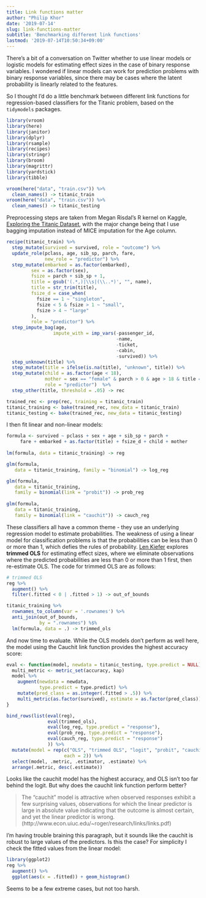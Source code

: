 ```yaml
---
title: Link functions matter
author: "Philip Khor"
date: '2019-07-14'
slug: link-functions-matter
subtitle: 'Benchmarking different link functions'
lastmod: '2019-07-14T10:50:34+09:00'
---
```


There's a bit of a conversation on Twitter whether to use linear models or logistic models for estimating effect sizes in the case of binary response variables. I wondered if linear models can work for prediction problems with binary response variables, since there may be cases where the latent probability is linearly related to the features.

So I thought I'd do a little benchmark between different link functions for regression-based classifiers for the Titanic problem, based on the `tidymodels` packages.

```r
library(vroom)
library(here)
library(janitor)
library(dplyr)
library(rsample)
library(recipes)  
library(stringr)
library(broom) 
library(magrittr)
library(yardstick)
library(tibble)

vroom(here("data", "train.csv")) %>% 
  clean_names() -> titanic_train
vroom(here("data", "train.csv")) %>% 
  clean_names() -> titanic_testing

```

Preprocessing steps are taken from Megan Risdal's R kernel on Kaggle, [Exploring the Titanic Dataset](https://www.kaggle.com/mrisdal/exploring-survival-on-the-titanic), with the major change being that I use bagging imputation instead of MICE imputation for the Age column.

```r
recipe(titanic_train) %>% 
  step_mutate(survived = survived, role = "outcome") %>% 
  update_role(pclass, age, sib_sp, parch, fare, 
              new_role = "predictor") %>% 
  step_mutate(embarked = as.factor(embarked), 
         sex = as.factor(sex), 
         fsize = parch + sib_sp + 1, 
         title = gsub('(.*,)|\\s|(\\..*)', "", name),
         title = str_trim(title), 
         fsize_d = case_when(
           fsize == 1 ~ "singleton", 
           fsize < 5 & fsize > 1 ~ "small",
           fsize > 4 ~ "large"
         ), 
         role = "predictor") %>% 
  step_impute_bag(age, 
                 impute_with = imp_vars(-passenger_id, 
                                        -name, 
                                        -ticket,
                                        -cabin,
                                        -survived)) %>% 
  step_unknown(title) %>% 
  step_mutate(title = ifelse(is.na(title), "unknown", title)) %>% 
  step_mutate(child = as.factor(age < 18),
              mother = sex == "female" & parch > 0 & age > 18 & title == "Miss", 
              role = "predictor")  %>% 
  step_other(title, threshold = .05) -> rec

trained_rec <- prep(rec, training = titanic_train)
titanic_training <- bake(trained_rec, new_data = titanic_train)
titanic_testing <- bake(trained_rec, new_data = titanic_testing)
```

I then fit linear and non-linear models:

```r
formula <- survived ~ pclass + sex + age + sib_sp + parch +
     fare + embarked + as.factor(title) + fsize_d + child + mother
     
lm(formula, data = titanic_training) -> reg

glm(formula, 
   data = titanic_training, family = "binomial") -> log_reg

glm(formula, 
   data = titanic_training, 
   family = binomial(link = "probit")) -> prob_reg
   
glm(formula, 
   data = titanic_training, 
   family = binomial(link = "cauchit")) -> cauch_reg
```

These classifiers all have a common theme - they use an underlying regression model to estimate probabilities. The weakness of using a linear model for classification problems is that the probabilities can be less than 0 or more than 1, which defies the rules of probability. [Len Kiefer](http://lenkiefer.com/2018/07/21/maybe-the-linear-probability-model-isn-t-all-bad/) explores **trimmed OLS** for estimating effect sizes, where we eliminate observations where the predicted probabilities are less than 0 or more than 1 first, then re-estimate OLS. The code for trimmed OLS are as follows:

```r
# trimmed OLS
reg %>% 
  augment() %>% 
  filter(.fitted < 0 | .fitted > 1) -> out_of_bounds

titanic_training %>% 
  rownames_to_column(var = '.rownames') %>% 
  anti_join(out_of_bounds, 
            by = ".rownames") %$%
  lm(formula, data = .) -> trimmed_ols
```

And now time to evaluate. While the OLS models don't perform as well here, the model using the Cauchit link function provides the highest accuracy score:

```r
eval <- function(model, newdata = titanic_testing, type.predict = NULL) {
  multi_metric <- metric_set(accuracy, kap)
  model %>% 
    augment(newdata = newdata, 
            type.predict = type.predict) %>% 
    mutate(pred_class = as.integer(.fitted > .5)) %>% 
    multi_metric(as.factor(survived), estimate = as.factor(pred_class))
}

bind_rows(list(eval(reg),
               eval(trimmed_ols),
               eval(log_reg, type.predict = "response"),
               eval(prob_reg, type.predict = "response"),
               eval(cauch_reg, type.predict = "response")
               )) %>% 
  mutate(model = rep(c("OLS", "trimmed OLS", "logit", "probit", "cauchit"), 
                     each = 2)) %>% 
  select(model, .metric, .estimator, .estimate) %>% 
  arrange(.metric, desc(.estimate))
```

Looks like the cauchit model has the highest accuracy, and OLS isn't too far behind the logit. But why does the cauchit link function perform better?

> The "cauchit" model is attractive when observed responses exhibit a few surprising values, observations for which the linear predictor is large in absolute value indicating that the outcome is almost certain, and yet the linear predictor is wrong. (http://www.econ.uiuc.edu/\~roger/research/links/links.pdf)

I'm having trouble braining this paragraph, but it sounds like the cauchit is robust to large values of the predictors. Is this the case? For simplicity I check the fitted values from the linear model:

```r
library(ggplot2)
reg %>% 
  augment() %>% 
  ggplot(aes(x = .fitted)) + geom_histogram()
```

Seems to be a few extreme cases, but not too harsh.
